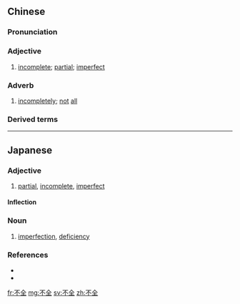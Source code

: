 ==Chinese==
{{zh-forms}}

===Pronunciation===
{{zh-pron
|m=不quán
|c=bat1 cyun4
|mn=put-choân
|cat=a,adv
}}

===Adjective===
{{zh-adj}}

# [[incomplete]]; [[partial]]; [[imperfect]]

===Adverb===
{{zh-adv}}

# [[incompletely]]; [[not]] [[all]]

===Derived terms===
{{zh-der|五音不全|寧在人前全不會，莫在人前會不全|殘缺不全|短褐不全}}

----

==Japanese==
{{ja-kanjitab|ふ|ぜん|yomi=on}}

===Adjective===
{{ja-adj|infl=na|ふぜん}}

# [[partial]], [[incomplete]], [[imperfect]]

====Inflection====
{{ja-na|ふぜん}}

===Noun===
{{ja-noun|ふぜん}}

# [[imperfection]], [[deficiency]]

===References===
* {{R:Shogakukan}}
* {{R:Meikyo}}

[[fr:不全]]
[[mg:不全]]
[[sv:不全]]
[[zh:不全]]